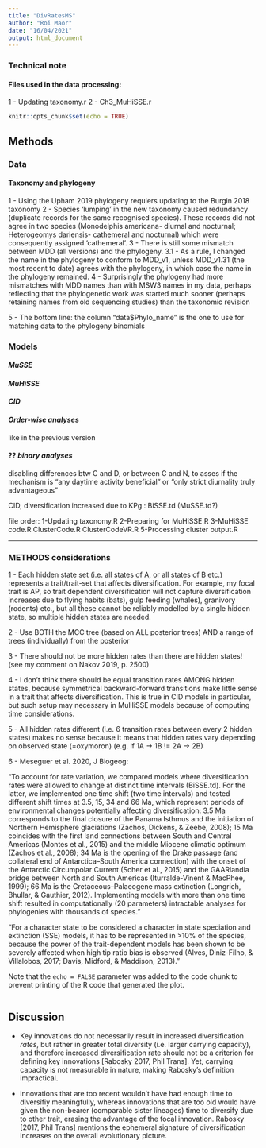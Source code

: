 ```yaml
---
title: "DivRatesMS"
author: "Roi Maor"
date: "16/04/2021"
output: html_document
---
```

### Technical note
#### Files used in the data processing:
1 - Updating taxonomy.r
2 - Ch3_MuHiSSE.r
```r
knitr::opts_chunk$set(echo = TRUE)
```

## Methods
### Data
#### Taxonomy and phylogeny
1 - Using the Upham 2019 phylogeny requiers updating to the Burgin 2018 taxonomy
2 - Species 'lumping' in the new taxonomy caused redundancy (duplicate records for the same recognised species). These records did not agree in two species (Monodelphis americana- diurnal and nocturnal; Heterogeomys dariensis- cathemeral and nocturnal) which were consequently assigned 'cathemeral'.
3 - There is still some mismatch between MDD (all versions) and the phylogeny. 
3.1 - As a rule, I changed the name in the phylogeny to conform to MDD_v1, unless MDD_v1.31 (the most recent to date) agrees with the phylogeny, in which case the name in the phylogeny remained.
4 - Surprisingly the phylogeny had more mismatches with MDD names than with MSW3 names in my data, perhaps reflecting that the phylogenetic work was started much sooner (perhaps retaining names from old sequencing studies) than the taxonomic revision

5 - The bottom line: the column "data$Phylo_name" is the one to use for matching data to the phylogeny binomials

### Models
#### _MuSSE_
#### _MuHiSSE_
#### _CID_
#### _Order-wise analyses_
like in the previous version

#### ?? _binary analyses_ 
disabling differences btw C and D, or between C and N, to asses if the mechanism is "any daytime activity beneficial" or "only strict diurnality truly advantageous"

CID, diversification increased due to KPg : BiSSE.td (MuSSE.td?)

file order: 
1-Updating taxonomy.R
2-Preparing for MuHiSSE.R
3-MuHiSSE code.R
ClusterCode.R
ClusterCodeVR.R
5-Processing cluster output.R


------

### **METHODS considerations**

1 - 
Each hidden state set (i.e. all states of A, or all states of B etc.) represents a trait/trait-set that affects diversification.
For example, my focal trait is AP, so trait dependent diversification will not capture diversification increases due to flying habits (bats), gulp feeding (whales), granivory (rodents) etc., but all these cannot be reliably modelled by a single hidden state, so multiple hidden states are needed. 

2 - 
Use BOTH the MCC tree (based on ALL posterior trees) AND a range of trees (individually) from the posterior

3 - 
There should not be more hidden rates than there are hidden states! (see my comment on Nakov 2019, p. 2500)

4 - 
I don't think there should be equal transition rates AMONG hidden states, because symmetrical backward-forward transitions make little sense in a trait that affects diversification. This is true in CID models in particular, but such setup may necessary in MuHiSSE models because of computing time considerations.  

5 - 
All hidden rates different (i.e. 6  transition rates between every 2 hidden states) makes no sense because it means that hidden rates vary depending on observed state (=oxymoron) (e.g. if 1A -> 1B != 2A -> 2B)

6 - 
Meseguer et al. 2020, J Biogeog:

"To account for rate variation, we compared models where diversification rates were allowed to change at 
distinct time intervals (BiSSE.td). For the latter, we implemented one time shift (two time intervals) 
and tested different shift times at 3.5, 15, 34 and 66 Ma, which represent periods of environmental
changes potentially affecting diversification: 3.5 Ma corresponds to the final closure of the Panama 
Isthmus and the initiation of Northern Hemisphere glaciations (Zachos, Dickens, & Zeebe, 2008); 15 Ma 
coincides with the first land connections between South and Central Americas (Montes et al., 2015) and 
the middle Miocene climatic optimum (Zachos et al., 2008); 34 Ma is the opening of the Drake passage (and 
collateral end of Antarctica–South America connection) with the onset of the Antarctic Circumpolar Current 
(Scher et al., 2015) and the GAARlandia bridge between North and South Americas (Iturralde-Vinent & MacPhee, 
1999); 66 Ma is the Cretaceous–Palaeogene mass extinction (Longrich, Bhullar, & Gauthier, 2012). Implementing 
models with more than one time shift resulted in computationally (20 parameters) intractable analyses for 
phylogenies with thousands of species." 

"For a character state to be considered a character in state speciation and extinction (SSE) models, it has 
to be represented in >10% of the species, because the power of the trait-dependent models has been shown to 
be severely affected when high tip ratio bias is observed (Alves, Diniz-Filho, & Villalobos, 2017; Davis, 
Midford, & Maddison, 2013)."

Note that the `echo = FALSE` parameter was added to the code chunk to prevent printing of the R code that generated the plot.


```r

```

## **Discussion**
* Key innovations do not necessarily result in increased diversification *rates*, but rather in greater total diversity (i.e. larger carrying capacity), and therefore increased diversification rate should not be a criterion for defining key innovations [Rabosky 2017, Phil Trans]. Yet, carrying capacity is not measurable in nature, making Rabosky's definition impractical.  

* innovations that are too recent wouldn't have had enough time to diversifiy meaningfully, whereas innovations that are too old would have given the non-bearer (comparable sister lineages) time to diversify due to other trait, erasing the advantage of the focal innovation. Rabosky [2017, Phil Trans] mentions the ephemeral signature of diversification increases on the overall evolutionary picture.
